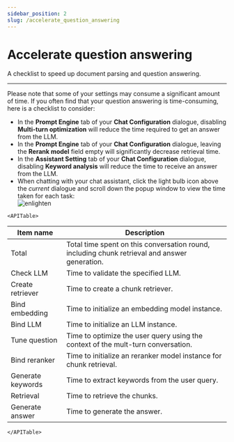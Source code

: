 ```yaml
---
sidebar_position: 2
slug: /accelerate_question_answering
---
```


# Accelerate question answering

A checklist to speed up document parsing and question answering.

---

Please note that some of your settings may consume a significant amount of time. If you often find that your question answering is time-consuming, here is a checklist to consider:

- In the **Prompt Engine** tab of your **Chat Configuration** dialogue, disabling **Multi-turn optimization** will reduce the time required to get an answer from the LLM.
- In the **Prompt Engine** tab of your **Chat Configuration** dialogue, leaving the **Rerank model** field empty will significantly decrease retrieval time.
- In the **Assistant Setting** tab of your **Chat Configuration** dialogue, disabling **Keyword analysis** will reduce the time to receive an answer from the LLM.
- When chatting with your chat assistant, click the light bulb icon above the *current* dialogue and scroll down the popup window to view the time taken for each task:  
   ![enlighten](https://github.com/user-attachments/assets/fedfa2ee-21a7-451b-be66-20125619923c)  


```mdx-code-block
<APITable>
```

| Item name         | Description                                                  |
| ----------------- | ------------------------------------------------------------ |
| Total             | Total time spent on this conversation round, including chunk retrieval and answer generation. |
| Check LLM         | Time to validate the specified LLM.                          |
| Create retriever  | Time to create a chunk retriever.                            |
| Bind embedding    | Time to initialize an embedding model instance.              |
| Bind LLM          | Time to initialize an LLM instance.                           |
| Tune question     | Time to optimize the user query using the context of the mult-turn conversation. |
| Bind reranker     | Time to initialize an reranker model instance for chunk retrieval. |
| Generate keywords | Time to extract keywords from the user query.                |
| Retrieval         | Time to retrieve the chunks.                                 |
| Generate answer   | Time to generate the answer.                                 |

```mdx-code-block
</APITable>
```